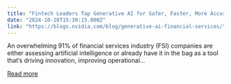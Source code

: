 ```yaml
---
title: "Fintech Leaders Tap Generative AI for Safer, Faster, More Accurate Financial Services"
date: "2024-10-28T15:30:15.000Z"
link: "https://blogs.nvidia.com/blog/generative-ai-financial-services/"
---
```


An overwhelming 91% of financial services industry (FSI) companies are either assessing artificial intelligence or already have it in the bag as a tool that’s driving innovation, improving operational...

[Read more](https://blogs.nvidia.com/blog/generative-ai-financial-services/)
